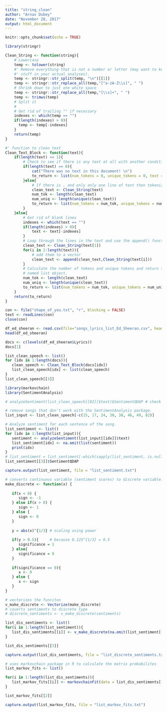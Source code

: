 ```yaml
---
title: "string_clean"
author: "Arnav Dubey"
date: "November 28, 2017"
output: html_document
---
```


```r
knitr::opts_chunk$set(echo = TRUE)
```


```r
library(stringr)

Clean_String <- function(string){
    # Lowercase
    temp <- tolower(string)
    #' Remove everything that is not a number or letter (may want to keep more 
    #' stuff in your actual analyses). 
    temp <- stringr::str_split(temp, "\n")[[1]]
    temp <- stringr::str_replace_all(temp,"[^a-zA-Z\\s]", " ")
    # Shrink down to just one white space
    temp <- stringr::str_replace_all(temp,"[\\s]+", " ")
    temp <- trimws(temp)
    # Split it
    # 
    # Get rid of trailing "" if necessary
    indexes <- which(temp == "")
    if(length(indexes) > 0){
      temp <- temp[-indexes]
    } 
    return(temp)
}
```


```r
#' function to clean text
Clean_Text_Block <- function(text){
    if(length(text) <= 1){
        # Check to see if there is any text at all with another conditional
        if(length(text) == 0){
            cat("There was no text in this document! \n")
            to_return <- list(num_tokens = 0, unique_tokens = 0, text = "")
        }else{
            # If there is , and only only one line of text then tokenize it
            clean_text <- Clean_String(text)
            num_tok <- length(clean_text)
            num_uniq <- length(unique(clean_text))
            to_return <- list(num_tokens = num_tok, unique_tokens = num_uniq, text = clean_text)
        }
    }else{
        # Get rid of blank lines
        indexes <- which(text == "")
        if(length(indexes) > 0){
            text <- text[-indexes]
        }  
        # Loop through the lines in the text and use the append() function to 
        clean_text <- Clean_String(text[1])
        for(i in 2:length(text)){
            # add them to a vector 
            clean_text <- append(clean_text,Clean_String(text[i]))
        }
        # Calculate the number of tokens and unique tokens and return them in a 
        # named list object.
        num_tok <- length(clean_text)
        num_uniq <- length(unique(clean_text))
        to_return <- list(num_tokens = num_tok, unique_tokens = num_uniq, text = clean_text)
    }
    return(to_return)
}
```


```r
con <- file("shape_of_you.txt", "r", blocking = FALSE)
text <- readLines(con)
close(con) 
```


```r
df_ed_sheeran <- read.csv(file="songs_lyrics_list_Ed_Sheeran.csv", header=TRUE, sep=",")
head(df_ed_sheeran)
```

```r
docs <- c(levels(df_ed_sheeran$Lyrics))
docs[1]
```


```r
list_clean_speech <- list()
for (idx in 1:length(docs)){
   clean_speech <- Clean_Text_Block(docs[idx])
   list_clean_speech[idx] <- list(clean_speech)
}
list_clean_speech[[3]]
```

```r
library(markovchain)
library(SentimentAnalysis)
```


```r

# analyzeSentiment(list_clean_speech[[82]]$text)$SentimentQDAP # check which songs don't work with the package.

# remove songs that don't work with the SentimentAnalysis package.
list_input <- list_clean_speech[-c(15, 17, 24, 30, 38, 46, 49, 82)]

# Analyze sentiment for each sentence of the song.
list_sentiment <- list()
for (idx in 1:length(list_input)){
   sentiment <- analyzeSentiment(list_input[[idx]]$text)
   list_sentiment[idx] <- na.omit(list(sentiment))
   print(idx)
}
# list_sentiment = list_sentiment[-which(sapply(list_sentiment, is.null))]
list_sentiment[[3]]$SentimentQDAP
```


```r
capture.output(list_sentiment, file = "list_sentiment.txt")
```


```r
# converts continuous variable (sentiment scores) to discrete variable.
make_discrete <- function(x) {
   
   if(x < 0) {
      sign <- -1 
   } else if(x > 0) {
      sign <- 1 
   } else {
      sign <- 0
   }
   
   y = abs(x)^{1/3} # scaling using power
   
   if(y > 0.5){     # because 0.125^{1/3} = 0.5
      significance = 1
   } else{
      significance = 0
   }
   
   if(significance == 0){
      x <- 0
   } else {
      x <- sign
   }
}

# vectorizes the funciton
v_make_discrete <- Vectorize(make_discrete)
# coverts sentiments to discrete type
# discrete_sentiments <- v_make_discrete(sentiments)

list_dis_sentiments <- list()
for(i in 1:length(list_sentiment)){
   list_dis_sentiments[[i]] <- v_make_discrete(na.omit(list_sentiment[[i]]$SentimentQDAP))
}

list_dis_sentiments[[3]]
```

```r
capture.output(list_dis_sentiments, file = "list_discrete_sentiments.txt")
```

```r
# uses markovchain package in R to calculate the matrix probabilites
list_markov_fits <- list()

for(i in 1:length(list_dis_sentiments)){
   list_markov_fits[[i]] <- markovchainFit(data = list_dis_sentiments[[i]])
}

list_markov_fits[[2]]
```

```r
capture.output(list_markov_fits, file = "list_markov_fits.txt")
```